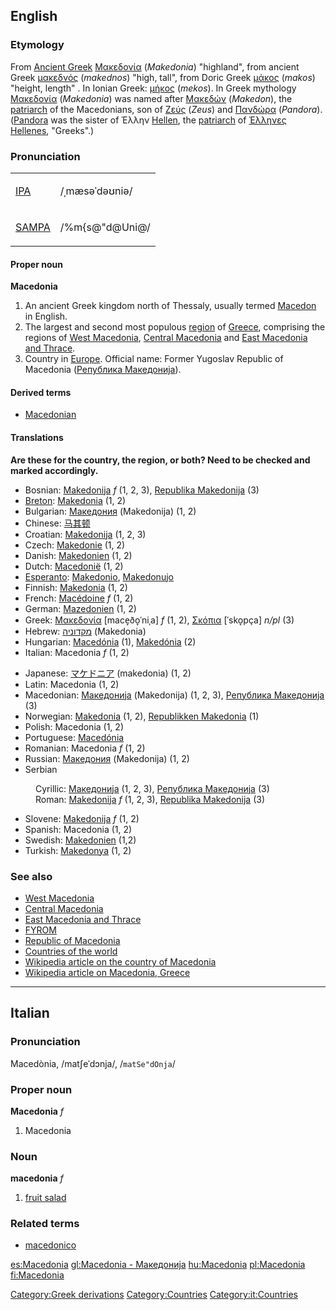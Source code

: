 ==English==

===Etymology===
From [[Ancient Greek]] [[Μακεδονία]] (''Makedonia'') "highland", from ancient Greek [[μακεδνός]] (''makednos'')  "high, tall", from Doric Greek [[μάκος]] (''makos'') "height, length" . In Ionian Greek: [[μήκος]] (''mekos'').
In Greek mythology [[Μακεδονία]] (''Makedonia'') was named after [[Μακεδών]] (''Makedon''), the [[patriarch]] of the Macedonians, son of [[Ζεύς]] (''Zeus'') and [[Πανδώρα]] (''Pandora''). ([[Pandora]] was the sister of Έλλην [[Hellen]], the [[patriarch]] of  [[Έλληνες]] [[Hellenes]], "Greeks".)

===Pronunciation===
{| border=1 cellpadding=5
| [[w:IPA|IPA]] || /ˌmæsəˈdəʊniə/
|-
| [[w:SAMPA|SAMPA]] || /%m{s@"d@Uni@/
|}
====Proper noun====
{{Wikipedia}}
{{wikipediapar|Macedonia (region)}}
'''Macedonia'''
# An ancient Greek kingdom north of Thessaly, usually termed [[Macedon]] in English.
# The largest and second most populous [[region]] of [[Greece]], comprising the regions of [[West Macedonia]], [[Central Macedonia]] and [[East Macedonia and Thrace]].
# Country in [[Europe]]. Official name: Former Yugoslav Republic of Macedonia ([[Република Македонија]]).

====Derived terms====
*[[Macedonian]]

====Translations====

'''Are these for the country, the region, or both?  Need to be checked and marked accordingly.'''
{{top}}
*Bosnian: [[Makedonija]] ''f'' (1, 2, 3), [[Republika Makedonija]] (3)
*[[Breton]]: [[Makedonia]] (1, 2)
*Bulgarian: [[Македония]] (Makedonija) (1, 2)
*Chinese: [[马其顿]]
*Croatian: [[Makedonija]] (1, 2, 3)
*Czech: [[Makedonie]] (1, 2)
*Danish: [[Makedonien]] (1, 2)
*Dutch: [[Macedonië]] (1, 2)
*[[Esperanto]]: [[Makedonio]], [[Makedonujo]]
*Finnish: [[Makedonia]] (1, 2)
*French: [[Macédoine]] ''f'' (1, 2)
*German: [[Mazedonien]] (1, 2)
*Greek: [[Μακεδονία]] [mace̞ðo̞ˈniˌa] ''f'' (1, 2), [[Σκόπια]] [ˈsko̞pça] ''n/pl'' (3)
*Hebrew: [[מקדוניה]] (Makedonia)
*Hungarian: [[Macedónia]] (1), [[Makedónia]] (2)
*Italian: Macedonia ''f'' (1, 2)
{{mid}}
*Japanese: [[マケドニア]] (makedonia) (1, 2)
*Latin: Macedonia (1, 2) 
*Macedonian: [[Македонија]] (Makedonija) (1, 2, 3), [[Република Македонија]] (3)
*Norwegian: [[Makedonia]] (1, 2), [[Republikken Makedonia]] (1)
*Polish: Macedonia (1, 2)
*Portuguese: [[Macedónia]]
*Romanian: Macedonia ''f'' (1, 2)
*Russian: [[Македония]] (Makedonija) (1, 2)
*Serbian
:Cyrillic: [[Македонија]] {{f}} (1, 2, 3), [[Република Македонија]] {{f}} (3)
:Roman: [[Makedonija]] ''f'' (1, 2, 3), [[Republika Makedonija]] {{f}} (3)
*Slovene: [[Makedonija]] ''f'' (1, 2)
*Spanish: Macedonia (1, 2)
*Swedish: [[Makedonien]] (1,2)
*Turkish: [[Makedonya]] (1, 2)
{{bottom}}

===See also===
*[[West Macedonia]]
*[[Central Macedonia]]
*[[East Macedonia and Thrace]]
*[[FYROM]]
*[[Republic of Macedonia]]
*[[Countries of the world]]
*[[w:Republic of Macedonia|Wikipedia article on the country of Macedonia]]
*[[w:Macedonia|Wikipedia article on Macedonia, Greece]]

----

==Italian==
===Pronunciation===
Macedònia, /matʃeˈdɔnja/, /<tt>matSe"dOnja</tt>/
===Proper noun===
'''Macedonia''' ''f''
# Macedonia
===Noun===
'''macedonia'''  ''f''
# [[fruit salad]]
===Related terms===
*[[macedonico]]


[[Category:Greek derivations]]
[[Category:Countries]]
[[Category:it:Countries]]

[[es:Macedonia]]
[[gl:Macedonia - Македонија]]
[[hu:Macedonia]]
[[pl:Macedonia]]
[[fi:Macedonia]]